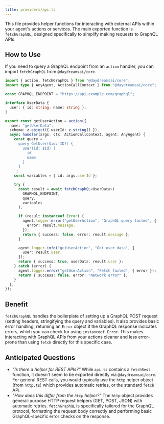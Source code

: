 ```yaml
---
title: providers/api.ts
---
```


This file provides helper functions for interacting with external APIs within
your agent's actions or services. The main exported function is `fetchGraphQL`,
designed specifically to simplify making requests to GraphQL APIs.

## How to Use

If you need to query a GraphQL endpoint from an `action` handler, you can import
`fetchGraphQL` from `@daydreamsai/core`.

```typescript
import { action, fetchGraphQL } from "@daydreamsai/core";
import type { AnyAgent, ActionCallContext } from "@daydreamsai/core";

const GRAPHQL_ENDPOINT = "https://api.example.com/graphql";

interface UserData {
  user: { id: string; name: string };
}

export const getUserAction = action({
  name: "getUserData",
  schema: z.object({ userId: z.string() }),
  async handler(args, ctx: ActionCallContext, agent: AnyAgent) {
    const query = `
      query GetUser($id: ID!) {
        user(id: $id) {
          id
          name
        }
      }
    `;
    const variables = { id: args.userId };

    try {
      const result = await fetchGraphQL<UserData>(
        GRAPHQL_ENDPOINT,
        query,
        variables
      );

      if (result instanceof Error) {
        agent.logger.error("getUserAction", "GraphQL query failed", {
          error: result.message,
        });
        return { success: false, error: result.message };
      }

      agent.logger.info("getUserAction", "Got user data", {
        user: result.user,
      });
      return { success: true, userData: result.user };
    } catch (error) {
      agent.logger.error("getUserAction", "Fetch failed", { error });
      return { success: false, error: "Network error" };
    }
  },
});
```

## Benefit

`fetchGraphQL` handles the boilerplate of setting up a GraphQL POST request
(setting headers, stringifying the query and variables). It also provides basic
error handling, returning an `Error` object if the GraphQL response indicates
errors, which you can check for using `instanceof Error`. This makes interacting
with GraphQL APIs from your actions cleaner and less error-prone than using
`fetch` directly for this specific case.

## Anticipated Questions

- _"Is there a helper for REST APIs?"_ While `api.ts` contains a `fetchRest`
  function, it doesn't seem to be exported directly via `@daydreamsai/core`. For
  general REST calls, you would typically use the `http` helper object (from
  `http.ts`) which provides automatic retries, or the standard `fetch` API.
- _"How does this differ from the `http` helper?"_ The `http` object provides
  general-purpose HTTP request helpers (GET, POST, JSON) with automatic retries.
  `fetchGraphQL` is specifically tailored for the GraphQL protocol, formatting
  the request body correctly and performing basic GraphQL-specific error checks
  on the response.
